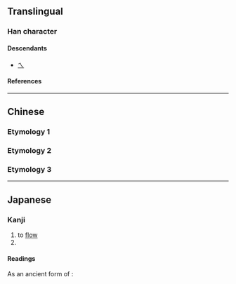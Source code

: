 {{also|乀|ㄟ|へ|ヘ}}
{{character info}}
{{character info|0x2F802}}

==Translingual==

===Han character===
{{Han char|rn=4|rad=丿|as=00|sn=1|var=1|four=|canj=MO,XXMO}}

====Descendants====
* [[ㄟ]]

====References====
{{Han ref|kx=0081.090|dkj=00109|dj=0164.100|hdz=10048.030|uh=4E41|ud=20033}}

----

==Chinese==

===Etymology 1===
{{zh-see|移|a}}

===Etymology 2===
{{zh-see|及|a}}

===Etymology 3===
{{zh-see|乀|v}}

----

==Japanese==

===Kanji===
{{ja-kanji|grade=uc|rs=丿00}}

# to [[flow]]
# {{alternative form of|ja|及}}

====Readings====
{{ja-readings
|goon=い
|kanon=い
|kun=なが-れる
}}

As an ancient form of {{m|ja|及}}:
{{ja-readings
|goon=ごう<ごふ
|kanon=きゅう<きふ
}}
